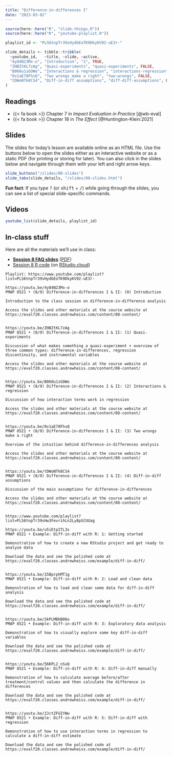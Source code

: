 ```yaml
---
title: "Difference-in-differences I"
date: "2023-03-02"
---
```


```r
source(here::here("R", "slide-things.R"))
source(here::here("R", "youtube-playlist.R"))

playlist_id <- "PLS6tnpTr39sHydbEoTK9DkyKV92-uE3r-"

slide_details <- tibble::tribble(
  ~youtube_id,   ~title, ~slide, ~active,
  "4y84N23Mx-o", "Introduction", "1", TRUE,
  "ZHBZtKL7zAg", "Quasi-experiments", "quasi-experiments", FALSE,
  "B060u1zGOWo", "Interactions & regression", "interactions-regression", FALSE,
  "0v1aE70FhsQ", "Two wrongs make a right", "two-wrongs", FALSE,
  "tDWoNTk8CS4", "Diff-in-diff assumptions", "diff-diff-assumptions", FALSE
)
```

## Readings

- {{< fa book >}} Chapter 7 in *Impact Evaluation in Practice* [@wb-eval]
- {{< fa book >}} Chapter 18 in *The Effect* [@Huntington-Klein:2021]


## Slides

The slides for today's lesson are available online as an HTML file. Use the buttons below to open the slides either as an interactive website or as a static PDF (for printing or storing for later). You can also click in the slides below and navigate through them with your left and right arrow keys.

```r
slide_buttons("/slides/08-slides")
slide_tabs(slide_details, "/slides/08-slides.html")
```

:::{.callout-tip}
**Fun fact**: If you type <kbd>?</kbd> (or <kbd>shift</kbd> + <kbd>/</kbd>) while going through the slides, you can see a list of special slide-specific commands.
:::


## Videos

```r
youtube_list(slide_details, playlist_id)
```


## In-class stuff

Here are all the materials we'll use in class:

- [**Session 8 FAQ slides**](/slides/08-class.html) ([PDF](/slides/08-class.pdf))
- [Session 8 R code](/projects/week-8.zip) (on [RStudio.cloud](https://rstudio.cloud/spaces/269500/content/4698821))


```verbatim
Playlist: https://www.youtube.com/playlist?list=PLS6tnpTr39sHydbEoTK9DkyKV92-uE3r-

https://youtu.be/4y84N23Mx-o
PMAP 8521 • (8/9) Difference-in-differences I & II: (0) Introduction

Introduction to the class session on difference-in-difference analysis

Access the slides and other materials at the course website at https://evalf20.classes.andrewheiss.com/content/08-content/


https://youtu.be/ZHBZtKL7zAg
PMAP 8521 • (8/9) Difference-in-differences I & II: (1) Quasi-experiments

Discussion of what makes something a quasi-experiment + overview of three common types: difference-in-differences, regression discontinuity, and instrumental variables

Access the slides and other materials at the course website at https://evalf20.classes.andrewheiss.com/content/08-content/

  
https://youtu.be/B060u1zGOWo
PMAP 8521 • (8/9) Difference-in-differences I & II: (2) Interactions & regression

Discussion of how interaction terms work in regression 

Access the slides and other materials at the course website at https://evalf20.classes.andrewheiss.com/content/08-content/
  
  
https://youtu.be/0v1aE70FhsQ
PMAP 8521 • (8/9) Difference-in-differences I & II: (3) Two wrongs make a right

Overview of the intuition behind difference-in-differences analysis

Access the slides and other materials at the course website at https://evalf20.classes.andrewheiss.com/content/08-content/
  
  
https://youtu.be/tDWoNTk8CS4
PMAP 8521 • (8/9) Difference-in-differences I & II: (4) Diff-in-diff assumptions

Discussion of the main assumptions for difference-in-differences

Access the slides and other materials at the course website at https://evalf20.classes.andrewheiss.com/content/08-content/


https://www.youtube.com/playlist?list=PLS6tnpTr39sHw3FevrihLn2Ly8pSCUUag

https://youtu.be/u5iEtpITL3s
PMAP 8521 • Example: Diff-in-diff with R: 1: Getting started

Demonstration of how to create a new RStudio project and get ready to analyze data

Download the data and see the polished code at https://evalf20.classes.andrewheiss.com/example/diff-in-diff/


https://youtu.be/15BprphMT1g
PMAP 8521 • Example: Diff-in-diff with R: 2: Load and clean data

Demonstration of how to load and clean some data for diff-in-diff analysis

Download the data and see the polished code at https://evalf20.classes.andrewheiss.com/example/diff-in-diff/


https://youtu.be/SkPLMBkB06o
PMAP 8521 • Example: Diff-in-diff with R: 3: Exploratory data analysis

Demonstration of how to visually explore some key diff-in-diff variables

Download the data and see the polished code at https://evalf20.classes.andrewheiss.com/example/diff-in-diff/


https://youtu.be/56KPL2_nSxQ
PMAP 8521 • Example: Diff-in-diff with R: 4: Diff-in-diff manually

Demonstration of how to calculate average before/after treatment/control values and then calculate the difference in differences

Download the data and see the polished code at https://evalf20.classes.andrewheiss.com/example/diff-in-diff/


https://youtu.be/2JctZFGIYWw
PMAP 8521 • Example: Diff-in-diff with R: 5: Diff-in-diff with regression

Demonstration of how to use interaction terms in regression to calculate a diff-in-diff estimate

Download the data and see the polished code at https://evalf20.classes.andrewheiss.com/example/diff-in-diff/
```
